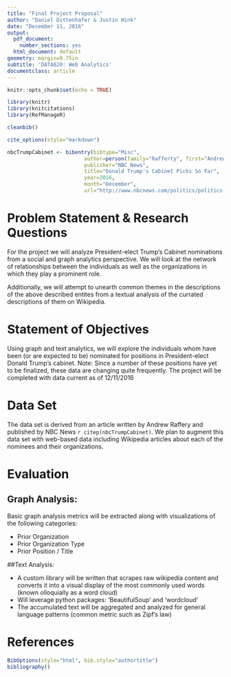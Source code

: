 ```yaml
---
title: "Final Project Proposal"
author: "Daniel Dittenhafer & Justin Hink"
date: "December 11, 2016"
output:
  pdf_document:
    number_sections: yes
  html_document: default
geometry: margin=0.75in
subtitle: 'DATA620: Web Analytics'
documentclass: article
---
```


```r
knitr::opts_chunk$set(echo = TRUE)
```

```r
library(knitr)
library(knitcitations)
library(RefManageR)

cleanbib()

cite_options(style="markdown")

nbcTrumpCabinet <- bibentry(bibtype="Misc",
                         author=person(family="Rafferty", first="Andrew"),
                         publisher="NBC News",
                         title="Donald Trump's Cabinet Picks So Far",
                         year=2016,
                         month="December",
                         url="http://www.nbcnews.com/politics/politics-news/donald-trump-s-cabinet-picks-so-far-n690296")

```

# Problem Statement & Research Questions

For the project we will analyze President-elect Trump's Cabinet nominations from a social and graph analytics perspective.  We will look at the network of relationships between the individuals as well as the organizations in which they play a prominent role.  

Additionally, we will attempt to unearth common themes in the descriptions of the above described entites from a textual analysis of the currated descriptions of them on Wikipedia. 

# Statement of Objectives

Using graph and text analytics, we will explore the individuals whom have been (or are expected to be) nominated for
positions in President-elect Donald Trump's cabinet.  Note: Since a number of these positions have yet to be finalized, these data are changing quite frequently.  The project will be completed with data current as of 12/11/2016

# Data Set

The data set is derived from an article written by Andrew Raffery and published by NBC News `r citep(nbcTrumpCabinet)`. We plan to augment this data set with web-based data including Wikipedia articles about each of the nominees and their organizations.


# Evaluation

## Graph Analysis:

Basic graph analysis metrics will be extracted along with visualizations of the following categories:

* Prior Organization
* Prior Organization Type
* Prior Position / Title


##Text Analysis:

- A custom library will be written that scrapes raw wikipedia content and converts it into a visual display of the most commonly used words (known olloquially as a word cloud)
- Will leverage python packages: 'BeautifulSoup' and 'wordcloud' 
- The accumulated text will be aggregated and analyzed for general language patterns (common metric such as Zipf's law)

# References

```r
BibOptions(style="html", bib.style="authortitle")
bibliography()
```
